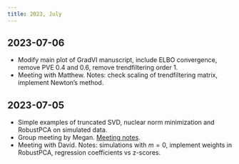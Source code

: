 ```yaml
---
title: 2023, July
---
```


## 2023-07-06

  - Modify main plot of GradVI manuscript, include ELBO convergence,
  remove PVE 0.4 and 0.6, remove trendfiltering order 1.
  - Meeting with Matthew. Notes: check scaling of trendfiltering matrix,
  implement Newton's method.

## 2023-07-05

  - Simple examples of truncated SVD, nuclear norm minimization and RobustPCA
  on simulated data.
  - Group meeting by Megan. [Meeting notes](../listen/group-meeting/2023-07-05-megan-schertzer.md).
  - Meeting with David. Notes: simulations with $m = 0$,
  implement weights in RobustPCA, regression coefficients vs z-scores.
